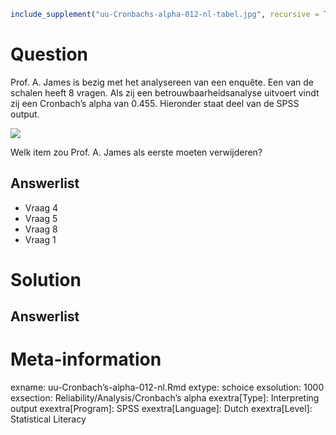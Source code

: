 ```r
include_supplement("uu-Cronbachs-alpha-012-nl-tabel.jpg", recursive = TRUE)
```



Question
========
  
Prof. A. James is bezig met het analysereen van een enquête. Een van de schalen heeft 8 vragen. Als zij een betrouwbaarheidsanalyse uitvoert vindt zij een Cronbach’s alpha van 0.455. Hieronder staat deel van de SPSS output. 

![](uu-Cronbachs-alpha-012-nl-tabel.jpg)
  
Welk item zou Prof. A. James als eerste moeten verwijderen?

Answerlist
----------
* Vraag 4
* Vraag 5
* Vraag 8
* Vraag 1

Solution
========
  


Answerlist
----------



Meta-information
================
exname: uu-Cronbach's-alpha-012-nl.Rmd
extype: schoice
exsolution: 1000
exsection: Reliability/Analysis/Cronbach's alpha
exextra[Type]: Interpreting output
exextra[Program]: SPSS
exextra[Language]: Dutch
exextra[Level]: Statistical Literacy
